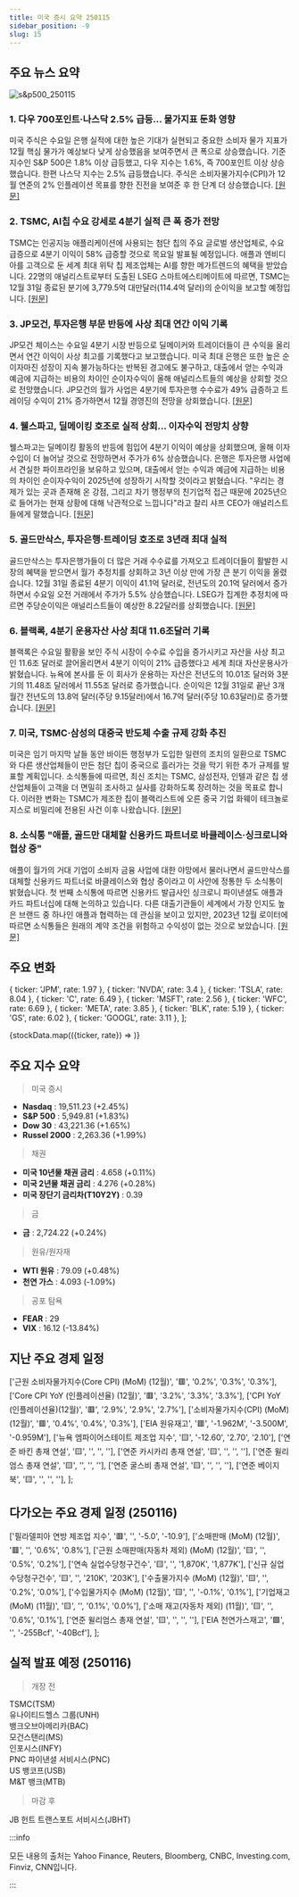 ```yaml
---
title: 미국 증시 요약 250115
sidebar_position: -9
slug: 15
---
```


## 주요 뉴스 요약

![s&p500_250115](/map/250115.png)

### 1. **다우 700포인트·나스닥 2.5% 급등... 물가지표 둔화 영향**

미국 주식은 수요일 은행 실적에 대한 높은 기대가 실현되고 중요한 소비자 물가 지표가 12월 핵심 물가가 예상보다 낮게 상승했음을 보여주면서 큰 폭으로 상승했습니다. 기준지수인 S&P 500은 1.8% 이상 급등했고, 다우 지수는 1.6%, 즉 700포인트 이상 상승했습니다. 한편 나스닥 지수는 2.5% 급등했습니다. 주식은 소비자물가지수(CPI)가 12월 연준의 2% 인플레이션 목표를 향한 진전을 보여준 후 한 단계 더 상승했습니다. [[원문]](https://finance.yahoo.com/news/live/stock-market-today-dow-jumps-700-points-nasdaq-soars-25-after-cool-cpi-reading-135206942.html)

### 2. **TSMC, AI칩 수요 강세로 4분기 실적 큰 폭 증가 전망**

TSMC는 인공지능 애플리케이션에 사용되는 첨단 칩의 주요 글로벌 생산업체로, 수요 급증으로 4분기 이익이 58% 급증할 것으로 목요일 발표될 예정입니다. 애플과 엔비디아를 고객으로 둔 세계 최대 위탁 칩 제조업체는 AI를 향한 메가트렌드의 혜택을 받았습니다. 22명의 애널리스트로부터 도출된 LSEG 스마트에스티메이트에 따르면, TSMC는 12월 31일 종료된 분기에 3,779.5억 대만달러(114.4억 달러)의 순이익을 보고할 예정입니다. [[원문]](https://www.reuters.com/technology/tsmc-q4-profit-set-big-leap-strong-demand-ai-chips-2025-01-15/)

### 3. **JP모건, 투자은행 부문 반등에 사상 최대 연간 이익 기록**

JP모건 체이스는 수요일 4분기 시장 반등으로 딜메이커와 트레이더들이 큰 수익을 올리면서 연간 이익이 사상 최고를 기록했다고 보고했습니다. 미국 최대 은행은 또한 높은 순이자마진 성장이 지속 불가능하다는 반복된 경고에도 불구하고, 대출에서 얻는 수익과 예금에 지급하는 비용의 차이인 순이자수익이 올해 애널리스트들의 예상을 상회할 것으로 전망했습니다. JP모건의 월가 사업은 4분기에 투자은행 수수료가 49% 급증하고 트레이딩 수익이 21% 증가하면서 12월 경영진의 전망을 상회했습니다. [[원문]](https://www.reuters.com/business/finance/jpmorgan-profit-jumps-dealmakers-traders-ride-market-rebound-2025-01-15/)

### 4. **웰스파고, 딜메이킹 호조로 실적 상회... 이자수익 전망치 상향**

웰스파고는 딜메이킹 활동의 반등에 힘입어 4분기 이익이 예상을 상회했으며, 올해 이자 수입이 더 늘어날 것으로 전망하면서 주가가 6% 상승했습니다. 은행은 투자은행 사업에서 견실한 파이프라인을 보유하고 있으며, 대출에서 얻는 수익과 예금에 지급하는 비용의 차이인 순이자수익이 2025년에 성장하기 시작할 것이라고 밝혔습니다. "우리는 경제가 있는 곳과 존재해 온 강점, 그리고 차기 행정부의 친기업적 접근 때문에 2025년으로 들어가는 현재 상황에 대해 낙관적으로 느낍니다"라고 찰리 샤프 CEO가 애널리스트들에게 말했습니다. [[원문]](https://www.reuters.com/business/finance/wells-fargo-earnings-climb-investment-banking-shines-2025-01-15/)

### 5. **골드만삭스, 투자은행·트레이딩 호조로 3년래 최대 실적**

골드만삭스는 투자은행가들이 더 많은 거래 수수료를 가져오고 트레이더들이 활발한 시장의 혜택을 받으면서 월가 추정치를 상회하고 3년 이상 만에 가장 큰 분기 이익을 올렸습니다. 12월 31일 종료된 4분기 이익이 41.1억 달러로, 전년도의 20.1억 달러에서 증가하면서 수요일 오전 거래에서 주가가 5.5% 상승했습니다. LSEG가 집계한 추정치에 따르면 주당순이익은 애널리스트들이 예상한 8.22달러를 상회했습니다. [[원문]](https://www.reuters.com/business/finance/goldman-sachs-profit-surges-investment-banking-trading-fuel-bumper-quarter-2025-01-15/)

### 6. **블랙록, 4분기 운용자산 사상 최대 11.6조달러 기록**

블랙록은 수요일 활황을 보인 주식 시장이 수수료 수입을 증가시키고 자산을 사상 최고인 11.6조 달러로 끌어올리면서 4분기 이익이 21% 급증했다고 세계 최대 자산운용사가 밝혔습니다. 뉴욕에 본사를 둔 이 회사가 운용하는 자산은 전년도의 10.01조 달러와 3분기의 11.48조 달러에서 11.55조 달러로 증가했습니다. 순이익은 12월 31일로 끝난 3개월간 전년도의 13.8억 달러(주당 9.15달러)에서 16.7억 달러(주당 10.63달러)로 증가했습니다. [[원문]](https://www.reuters.com/business/finance/blackrock-assets-hit-record-116-trillion-fourth-quarter-2024-2025-01-15/)

### 7. **미국, TSMC·삼성의 대중국 반도체 수출 규제 강화 추진**

미국은 임기 마지막 날들 동안 바이든 행정부가 도입한 일련의 조치의 일환으로 TSMC와 다른 생산업체들이 만든 첨단 칩이 중국으로 흘러가는 것을 막기 위한 추가 규제를 발표할 계획입니다. 소식통들에 따르면, 최신 조치는 TSMC, 삼성전자, 인텔과 같은 칩 생산업체들이 고객을 더 면밀히 조사하고 실사를 강화하도록 장려하는 것을 목표로 합니다. 이러한 변화는 TSMC가 제조한 칩이 블랙리스트에 오른 중국 기업 화웨이 테크놀로지스로 비밀리에 전용된 사건 이후 나왔습니다. [[원문]](https://www.bloomberg.com/news/articles/2025-01-15/us-to-push-tsmc-and-samsung-to-tighten-flow-of-chips-to-china?srnd=homepage-asia)

### 8. **소식통 "애플, 골드만 대체할 신용카드 파트너로 바클레이스·싱크로니와 협상 중"**

애플이 월가의 거대 기업이 소비자 금융 사업에 대한 야망에서 물러나면서 골드만삭스를 대체할 신용카드 파트너로 바클레이스와 협상 중이라고 이 사안에 정통한 두 소식통이 밝혔습니다. 첫 번째 소식통에 따르면 신용카드 발급사인 싱크로니 파이낸셜도 애플과 카드 파트너십에 대해 논의하고 있습니다. 다른 대출기관들이 세계에서 가장 인지도 높은 브랜드 중 하나인 애플과 협력하는 데 관심을 보이고 있지만, 2023년 12월 로이터에 따르면 소식통들은 원래의 계약 조건을 위험하고 수익성이 없는 것으로 보았습니다. [[원문]](https://www.reuters.com/technology/apple-talks-with-barclays-synchrony-replace-goldman-credit-card-deal-sources-say-2025-01-15/)

## 주요 변화

  { ticker: 'JPM', rate: 1.97 },
  { ticker: 'NVDA', rate: 3.4 },
  { ticker: 'TSLA', rate: 8.04 },
  { ticker: 'C', rate: 6.49 },
  { ticker: 'MSFT', rate: 2.56 },
  { ticker: 'WFC', rate: 6.69 },
  { ticker: 'META', rate: 3.85 },
  { ticker: 'BLK', rate: 5.19 },
  { ticker: 'GS', rate: 6.02 },
  { ticker: 'GOOGL', rate: 3.11 },
];

{stockData.map(({ticker, rate}) => <StockCardMini key={ticker} ticker={ticker} rate={rate}></StockCardMini>)}

## 주요 지수 요약

> 미국 증시

- **Nasdaq** : 19,511.23 (+2.45%)
- **S&P 500** : 5,949.81 (+1.83%)
- **Dow 30** : 43,221.36 (+1.65%)
- **Russel 2000** : 2,263.36 (+1.99%)

> 채권

- **미국 10년물 채권 금리** : 4.658 (+0.11%)
- **미국 2년물 채권 금리** : 4.276 (+0.28%)
- **미국 장단기 금리차(T10Y2Y)** : 0.39

> 금

- **금** : 2,724.22 (+0.24%)

> 원유/원자재

- **WTI 원유** : 79.09 (+0.48%)
- **천연 가스** : 4.093 (-1.09%)

> 공포 탐욕

- **FEAR** : 29
- **VIX** : 16.12 (-13.84%)

## 지난 주요 경제 일정

  ['근원 소비자물가지수(Core CPI) (MoM) (12월)', '🟥', '0.2%', '0.3%', '0.3%'],
  ['Core CPI YoY (인플레이션율) (12월)', '🟥', '3.2%', '3.3%', '3.3%'],
  ['CPI YoY (인플레이션율)(12월)', '🟥', '2.9%', '2.9%', '2.7%'],
  ['소비자물가지수(CPI) (MoM) (12월)', '🟥', '0.4%', '0.4%', '0.3%'],
  ['EIA 원유재고', '🟥', '-1.962M', '-3.500M', '-0.959M'],
  ['뉴욕 엠파이어스테이트 제조업 지수', '🟨', '-12.60', '2.70', '2.10'],
  ['연준 바킨 총재 연설', '🟨', '', '', ''],
  ['연준 카시카리 총재 연설', '🟨', '', '', ''],
  ['연준 윌리엄스 총재 연설', '🟨', '', '', ''],
  ['연준 굴스비 총재 연설', '🟨', '', '', ''],
  ['연준 베이지북', '🟨', '', '', ''],
];

<EconomicCalendar data={eventsData} />

## 다가오는 주요 경제 일정 (250116)

  ['필라델피아 연방 제조업 지수', '🟥', '', '-5.0', '-10.9'],
  ['소매판매 (MoM) (12월)', '🟥', '', '0.6%', '0.8%'],
  ['근원 소매판매(자동차 제외) (MoM) (12월)', '🟨', '', '0.5%', '0.2%'],
  ['연속 실업수당청구건수', '🟨', '', '1,870K', '1,877K'],
  ['신규 실업수당청구건수', '🟨', '', '210K', '203K'],
  ['수출물가지수 (MoM) (12월)', '🟨', '', '0.2%', '0.0%'],
  ['수입물가지수 (MoM) (12월)', '🟨', '', '-0.1%', '0.1%'],
  ['기업재고 (MoM) (11월)', '🟨', '', '0.1%', '0.0%'],
  ['소매 재고(자동차 제외) (11월)', '🟨', '', '0.6%', '0.1%'],
  ['연준 윌리엄스 총재 연설', '🟨', '', '', ''],
  ['EIA 천연가스재고', '🟩', '', '-255Bcf', '-40Bcf'],
];

<EconomicCalendar data={nextEventsData} />

## 실적 발표 예정 (250116)

> 개장 전

TSMC(TSM)  
유나이티드헬스 그룹(UNH)  
뱅크오브아메리카(BAC)  
모건스탠리(MS)  
인포시스(INFY)  
PNC 파이낸셜 서비시스(PNC)  
US 뱅코프(USB)  
M&T 뱅크(MTB)

> 마감 후

JB 헌트 트랜스포트 서비시스(JBHT)

:::info

모든 내용의 출처는 Yahoo Finance, Reuters, Bloomberg, CNBC, Investing.com, Finviz, CNN입니다.

:::
